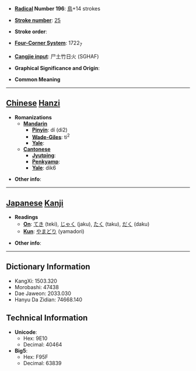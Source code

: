 * '''[[Wiktionary:Chinese radical index| Radical]] Number 196''': [[Wiktionary:Chinese radical index 鳥|鳥]]+14 strokes

* '''[[Wiktionary:Chinese total strokes index|Stroke number]]''': [[Wiktionary:Chinese total strokes index 25|25]]

* '''Stroke order''': 

* '''[[Wiktionary:Chinese four corner index|Four-Corner System]]''': 1722<sub>7</sub>

* '''[[Wiktionary:Chinese Cangjie index|Cangjie input]]''': 尸土竹日火 (SGHAF)

* '''Graphical Significance and Origin''': 

* '''Common Meaning'''

----

== [[Chinese]] [[Hanzi]] ==

* '''Romanizations'''
** '''[[Mandarin]]'''
*** '''[[Pinyin]]''': dí (di2)
*** '''[[Wade-Giles]]''': ti<sup>2</sup>
*** '''[[Yale]]''': 
** '''[[Cantonese]]'''
*** '''[[Jyutping]]''':
*** '''[[Penkyamp]]''': 
*** '''[[Yale]]''': dik6

* '''Other info''': 

----

== [[Japanese]] [[Kanji]] ==

* '''Readings'''
** '''[[On]]''': [[てき]] (teki), [[じゃく]] (jaku), [[たく]] (taku), [[だく]] (daku)
** '''[[Kun]]''': [[やまどり]] (yamadori)

* '''Other info''':  

----

== Dictionary Information ==

* KangXi: 1503.320
* Morobashi: 47438
* Dae Jaweon: 2033.030
* Hanyu Da Zidian: 74668.140

== Technical Information ==

* '''Unicode''':
** Hex: 9E10
** Decimal: 40464
* '''Big5''':
** Hex: F95F
** Decimal: 63839